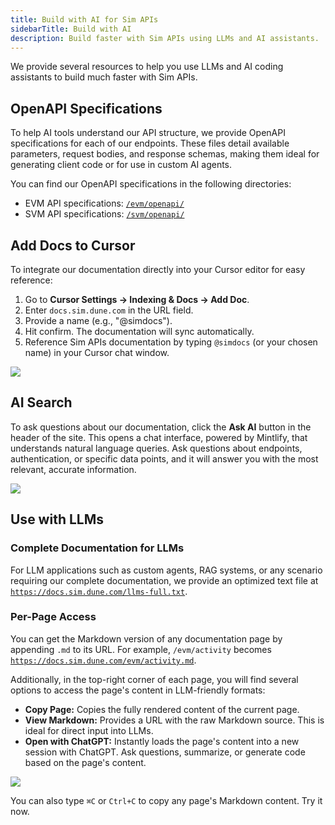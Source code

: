 ```yaml
---
title: Build with AI for Sim APIs
sidebarTitle: Build with AI
description: Build faster with Sim APIs using LLMs and AI assistants.
---
```


We provide several resources to help you use LLMs and AI coding assistants to build much faster with Sim APIs.

## OpenAPI Specifications

To help AI tools understand our API structure, we provide OpenAPI specifications for each of our endpoints. These files detail available parameters, request bodies, and response schemas, making them ideal for generating client code or for use in custom AI agents.

You can find our OpenAPI specifications in the following directories:
- EVM API specifications: [`/evm/openapi/`](https://github.com/duneanalytics/sim-docs/tree/main/evm/openapi)
- SVM API specifications: [`/svm/openapi/`](https://github.com/duneanalytics/sim-docs/tree/main/svm/openapi)

## Add Docs to Cursor

To integrate our documentation directly into your Cursor editor for easy reference:

1. Go to **Cursor Settings -> Indexing & Docs -> Add Doc**.
2. Enter `docs.sim.dune.com` in the URL field.
3. Provide a name (e.g., "@simdocs").
4. Hit confirm. The documentation will sync automatically.
5. Reference Sim APIs documentation by typing `@simdocs` (or your chosen name) in your Cursor chat window.

<Frame caption="Add our docs to Cursor to use it in your chats">
    <img src="/images/cursor-add-docs.png" />
</Frame>

## AI Search

To ask questions about our documentation, click the **Ask AI** button in the header of the site. This opens a chat interface, powered by Mintlify, that understands natural language queries. Ask questions about endpoints, authentication, or specific data points, and it will answer you with the most relevant, accurate information.

<Frame caption="Click the Ask AI button in the header to start a conversation">
    <img src="/images/mintlify-search.png" />
</Frame>

## Use with LLMs

### Complete Documentation for LLMs

For LLM applications such as custom agents, RAG systems, or any scenario requiring our complete documentation, we provide an optimized text file at [`https://docs.sim.dune.com/llms-full.txt`](https://docs.sim.dune.com/llms-full.txt).

### Per-Page Access

You can get the Markdown version of any documentation page by appending `.md` to its URL. For example, `/evm/activity` becomes [`https://docs.sim.dune.com/evm/activity.md`](https://docs.sim.dune.com/evm/activity.md).

Additionally, in the top-right corner of each page, you will find several options to access the page's content in LLM-friendly formats:

- **Copy Page:** Copies the fully rendered content of the current page.
- **View Markdown:** Provides a URL with the raw Markdown source. This is ideal for direct input into LLMs.
- **Open with ChatGPT:** Instantly loads the page's content into a new session with ChatGPT. Ask questions, summarize, or generate code based on the page's content.

<Frame caption="Copy the page, view raw markdown, or open with ChatGPT">
    <img src="/images/mintlify-open-with-chatgpt.png" />
</Frame>

You can also type `⌘C` or `Ctrl+C` to copy any page's Markdown content.
Try it now.